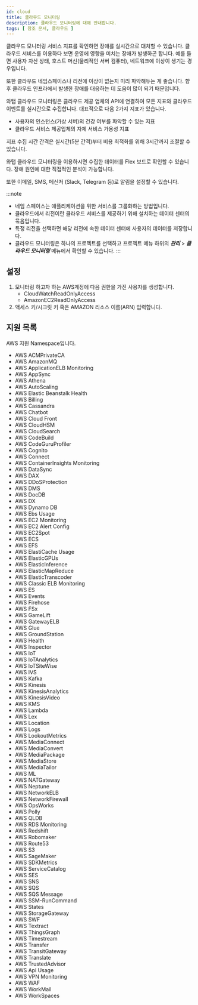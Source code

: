 ```yaml
---
id: cloud
title: 클라우드 모니터링
description: 클라우드 모니터링에 대해 안내합니다.
tags: [ 참조 문서, 클라우드 ]
---
```


클라우드 모니터링 서비스 지표를 확인하면 장애를 실시간으로 대처할 수 있습니다. 클라우드 서비스를 이용하다 보면 운영에 영향을 미치는 장애가 발생하곤 합니다. 예를 들면 사용자 자산 상태, 호스트 머신(물리적인 서버 컴퓨터), 네트워크에 이상이 생기는 경우입니다.

또한 클라우드 네임스페이스나 리전에 이상이 없는지 미리 파악해두는 게 좋습니다. 향후 클라우드 인프라에서 발생한 장애를 대응하는 데 도움이 많이 되기 때문입니다.



와탭 클라우드 모니터링은 클라우드 제공 업체의 API에 연결하여 모든 지표와 클라우드 이벤트를 실시간으로 수집합니다.
대표적으로 다음 2가지 지표가 있습니다.

* 사용자의 인스턴스(가상 서버)의 건강 여부를 파악할 수 있는 지표
* 클라우드 서비스 제공업체의 자체 서비스 가용성 지표

지표 수집 시간 간격은 실시간(5분 간격)부터 비용 최적화를 위해 3시간까지 조절할 수 있습니다.

와탭 클라우드 모니터링을 이용하시면 수집한 데이터를 Flex 보드로 확인할 수 있습니다. 장애 원인에 대한 직접적인 분석이 가능합니다.

또한 이메일, SMS, 메신저 (Slack, Telegram 등)로 알림을 설정할 수 있습니다.

:::note 
* 네임 스페이스는 애플리케이션을 위한 서비스를 그룹화하는 방법입니다.
* 클라우드에서 리전이란 클라우드 서비스를 제공하기 위해 설치하는 데이터 센터의 묶음입니다.
* 특정 리전을 선택하면 해당 리전에 속한 데이터 센터에 사용자의 데이터를 저장합니다.
* 클라우드 모니터링은 하나의 프로젝트를 선택하고 프로젝트 메뉴 하위의 ***관리*** > ***클라우드 모니터링*** 메뉴에서 확인할 수 있습니다.
:::

## 설정

1. 모니터링 하고자 하는 AWS계정에 다음 권한을 가진 사용자를 생성합니다.
    * CloudWatchReadOnlyAccess
    * AmazonEC2ReadOnlyAccess
1. 액세스 키/시크릿 키 혹은 AMAZON 리소스 이름(ARN) 입력합니다.

## 지원 목록

AWS 지원 Namespace입니다.

* AWS ACMPrivateCA
* AWS AmazonMQ
* AWS ApplicationELB Monitoring
* AWS AppSync
* AWS Athena
* AWS AutoScaling
* AWS Elastic Beanstalk Health
* AWS Billing
* AWS Cassandra
* AWS Chatbot
* AWS Cloud Front
* AWS CloudHSM
* AWS CloudSearch
* AWS CodeBuild
* AWS CodeGuruProfiler
* AWS Cognito
* AWS Connect
* AWS ContainerInsights Monitoring
* AWS DataSync
* AWS DAX
* AWS DDoSProtection
* AWS DMS
* AWS DocDB
* AWS DX
* AWS Dynamo DB
* AWS Ebs Usage
* AWS EC2 Monitoring
* AWS EC2 Alert Config
* AWS EC2Spot
* AWS ECS
* AWS EFS
* AWS ElastiCache Usage
* AWS ElasticGPUs
* AWS ElasticInference
* AWS ElasticMapReduce
* AWS ElasticTranscoder
* AWS Classic ELB Monitoring
* AWS ES
* AWS Events
* AWS Firehose
* AWS FSx
* AWS GameLift
* AWS GatewayELB
* AWS Glue
* AWS GroundStation
* AWS Health
* AWS Inspector
* AWS IoT
* AWS IoTAnalytics
* AWS IoTSiteWise
* AWS IVS
* AWS Kafka
* AWS Kinesis
* AWS KinesisAnalytics
* AWS KinesisVideo
* AWS KMS
* AWS Lambda
* AWS Lex
* AWS Location
* AWS Logs
* AWS LookoutMetrics
* AWS MediaConnect
* AWS MediaConvert
* AWS MediaPackage
* AWS MediaStore
* AWS MediaTailor
* AWS ML
* AWS NATGateway
* AWS Neptune
* AWS NetworkELB
* AWS NetworkFirewall
* AWS OpsWorks
* AWS Polly
* AWS QLDB
* AWS RDS Monitoring
* AWS Redshift
* AWS Robomaker
* AWS Route53
* AWS S3
* AWS SageMaker
* AWS SDKMetrics
* AWS ServiceCatalog
* AWS SES
* AWS SNS
* AWS SQS
* AWS SQS Message
* AWS SSM-RunCommand
* AWS States
* AWS StorageGateway
* AWS SWF
* AWS Textract
* AWS ThingsGraph
* AWS Timestream
* AWS Transfer
* AWS TransitGateway
* AWS Translate
* AWS TrustedAdvisor
* AWS Api Usage
* AWS VPN Monitoring
* AWS WAF
* AWS WorkMail
* AWS WorkSpaces